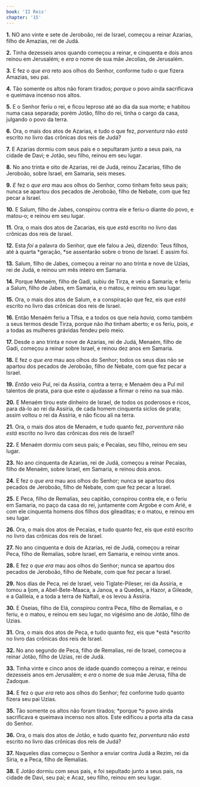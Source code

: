 ```yaml
---
book: 'II Reis'
chapter: '15'
---
```


**1.** NO ano vinte e sete de Jeroboão, rei de Israel, começou a reinar Azarias, filho de Amazias, rei de Judá.

**2.** Tinha dezesseis anos quando começou a reinar, e cinquenta e dois anos reinou em Jerusalém; e *era* o nome de sua mãe Jecolias, de Jerusalém.

**3.** E fez o *que era* reto aos olhos do Senhor, conforme tudo o que fizera Amazias, seu pai.

**4.** Tão somente os altos não foram tirados; *porque* o povo ainda sacrificava e queimava incenso nos altos.

**5.** E o Senhor feriu o rei, e ficou leproso até ao dia da sua morte; e habitou numa casa separada; porém Jotão, filho do rei, tinha o cargo da casa, julgando o povo da terra.

**6.** Ora, o mais dos atos de Azarias, e tudo o que fez, *porventura* não *está* escrito no livro das crônicas dos reis de Judá?

**7.** E Azarias dormiu com seus pais e o sepultaram junto a seus pais, na cidade de Davi; e Jotão, seu filho, reinou em seu lugar.

**8.** No ano trinta e oito de Azarias, rei de Judá, reinou Zacarias, filho de Jeroboão, sobre Israel, em Samaria, seis meses.

**9.** *E* fez o *que era* mau aos olhos do Senhor, como tinham feito seus pais; nunca se apartou dos pecados de Jeroboão, filho de Nebate, com que fez pecar a Israel.

**10.** E Salum, filho de Jabes, conspirou contra ele e feriu-o diante do povo, e matou-o; e reinou em seu lugar.

**11.** Ora, o mais dos atos de Zacarias, eis que *está* escrito no livro das crônicas dos reis de Israel.

**12.** Esta *foi* a palavra do Senhor, que ele falou a Jeú, dizendo: Teus filhos, até à quarta *geração, *se assentarão sobre o trono de Israel. E assim foi.

**13.** Salum, filho de Jabes, começou a reinar no ano trinta e nove de Uzias, rei de Judá, e reinou um mês inteiro em Samaria.

**14.** Porque Menaém, filho de Gadi, subiu de Tirza, e veio a Samaria; e feriu a Salum, filho de Jabes, em Samaria, e o matou, e reinou em seu lugar.

**15.** Ora, o mais dos atos de Salum, e a conspiração que fez, eis que *está* escrito no livro das crônicas dos reis de Israel.

**16.** Então Menaém feriu a Tifsa, e a todos os que nela *havia,* como também a seus termos desde Tirza, porque não *lha* tinham aberto; e os feriu, pois, *e* a todas as mulheres grávidas fendeu pelo meio.

**17.** Desde o ano trinta e nove de Azarias, rei de Judá, Menaém, filho de Gadi, começou a reinar sobre Israel, e reinou dez anos em Samaria.

**18.** E fez o *que era* mau aos olhos do Senhor; todos os seus dias não se apartou dos pecados de Jeroboão, filho de Nebate, com que fez pecar a Israel.

**19.** *Então* veio Pul, rei da Assíria, contra a terra; e Menaém deu a Pul mil talentos de prata, para que este o ajudasse a firmar o reino na sua mão.

**20.** E Menaém tirou este dinheiro de Israel, de todos os poderosos e ricos, para dá-lo ao rei da Assíria, de cada homem cinquenta siclos de prata; assim voltou o rei da Assíria, e não ficou ali na terra.

**21.** Ora, o mais dos atos de Menaém, e tudo quanto fez, *porventura* não *está* escrito no livro das crônicas dos reis de Israel?

**22.** E Menaém dormiu com seus pais; e Pecaías, seu filho, reinou em seu lugar.

**23.** No ano cinquenta de Azarias, rei de Judá, começou a reinar Pecaías, filho de Menaém, sobre Israel, em Samaria, e reinou dois anos.

**24.** E fez o *que era* mau aos olhos do Senhor; nunca se apartou dos pecados de Jeroboão, filho de Nebate, com que fez pecar a Israel.

**25.** E Peca, filho de Remalias, seu capitão, conspirou contra ele, e o feriu em Samaria, no paço da casa do rei, juntamente com Argobe e com Arié, e com ele cinquenta homens dos filhos dos gileaditas; e o matou, e reinou em seu lugar.

**26.** Ora, o mais dos atos de Pecaías, e tudo quanto fez, eis que *está* escrito no livro das crônicas dos reis de Israel.

**27.** No ano cinquenta e dois de Azarias, rei de Judá, começou a reinar Peca, filho de Remalias, sobre Israel, em Samaria, e reinou vinte anos.

**28.** E fez o *que era* mau aos olhos do Senhor; nunca se apartou dos pecados de Jeroboão, filho de Nebate, com que fez pecar a Israel.

**29.** Nos dias de Peca, rei de Israel, veio Tiglate-Pileser, rei da Assíria, e tomou a Ijom, a Abel-Bete-Maaca, a Janoa, e a Quedes, a Hazor, a Gileade, e a Galileia, e a toda a terra de Naftali, e os levou à Assíria.

**30.** E Oseias, filho de Elá, conspirou contra Peca, filho de Remalias, e o feriu, e o matou, e reinou em seu lugar, no vigésimo ano de Jotão, filho de Uzias.

**31.** Ora, o mais dos atos de Peca, e tudo quanto fez, eis que *está *escrito no livro das crônicas dos reis de Israel.

**32.** No ano segundo de Peca, filho de Remalias, rei de Israel, começou a reinar Jotão, filho de Uzias, rei de Judá.

**33.** Tinha vinte e cinco anos de idade quando começou a reinar, e reinou dezesseis anos em Jerusalém; e *era* o nome de sua mãe Jerusa, filha de Zadoque.

**34.** E fez o *que era* reto aos olhos do Senhor; fez conforme tudo quanto fizera seu pai Uzias.

**35.** Tão somente os altos não foram tirados; *porque *o povo ainda sacrificava e queimava incenso nos altos. Este edificou a porta alta da casa do Senhor.

**36.** Ora, o mais dos atos de Jotão, e tudo quanto fez, *porventura* não *está* escrito no livro das crônicas dos reis de Judá?

**37.** Naqueles dias começou o Senhor a enviar contra Judá a Rezim, rei da Síria, e a Peca, filho de Remalias.

**38.** E Jotão dormiu com seus pais, e foi sepultado junto a seus pais, na cidade de Davi, seu pai; e Acaz, seu filho, reinou em seu lugar.